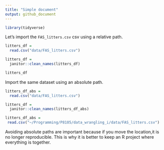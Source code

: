 ```yaml
---
title: "Simple document"
output: github_document
---
```


```r
library(tidyverse)
```



Let's import the `FAS_litters.csv` csv using a relative path.
```r
litters_df = 
  read.csv("data/FAS_litters.csv")

litters_df =
  janitor::clean_names(litters_df)

litters_df 
```

Import the same dataset using an absolute path.
```r
litters_df_abs = 
  read.csv("data/FAS_litters.csv")

litters_df =
  janitor::clean_names(litters_df_abs)

litters_df_abs = 
 read.csv("~/Programming/P8105/data_wrangling_i/data/FAS_litters.csv")
```
Avoiding absolute paths are important because if you move the location,it is no longer reproducible. This is why it is better to keep an R project where everything is together.
